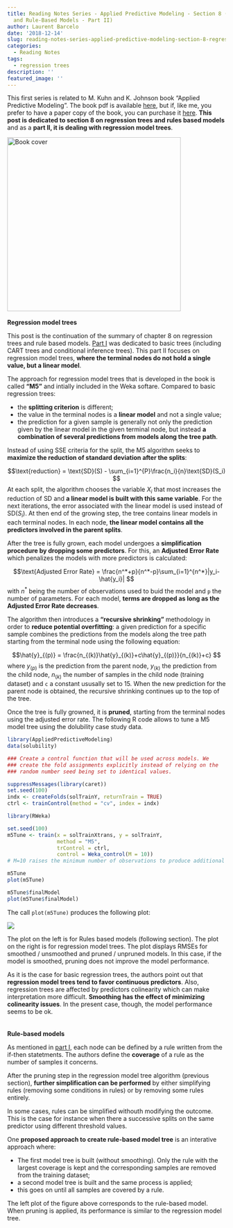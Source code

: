```yaml
---
title: Reading Notes Series - Applied Predictive Modeling - Section 8 (Regression   Trees
  and Rule-Based Models - Part II)
author: Laurent Barcelo
date: '2018-12-14'
slug: reading-notes-series-applied-predictive-modeling-section-8-regression-trees-and-rule-based-models-part-ii
categories:
  - Reading Notes
tags:
  - regression trees
description: ''
featured_image: ''
---
```


This first series is related to M. Kuhn and K. Johnson book "Applied Predictive Modeling". The book pdf is available [here](https://vuquangnguyen2016.files.wordpress.com/2018/03/applied-predictive-modeling-max-kuhn-kjell-johnson_1518.pdf), but if, like me, you prefer to have a paper copy of the book, you can purchase it [here](https://www.amazon.com/Applied-Predictive-Modeling-Max-Kuhn/dp/1461468485/ref=sr_1_1?ie=UTF8&qid=1540208647&sr=8-1&keywords=applied+predictive+modeling). **This post is dedicated to section 8 on regression trees and rules based models** and as a **part II, it is dealing with regression model trees**.

<img src="/post/2018-10-22-reading-notes-series-applied-predictive-modeling-section-3_files/Applied Predictive Modeling Cover.png" alt="Book cover" width="400px"/>
</br>
</br> 
**Regression model trees**

This post is the continuation of the summary of chapter 8 on regression trees and rule based models. [Part I](https://www.lbo34.com/reading-notes/reading-notes-series-applied-predictive-modeling-section-8-regression-trees-and-rule-based-models/) was dedicated to basic trees (including CART trees and conditional inference trees). This part II focuses on regression model trees, **where the terminal nodes do not hold a single value, but a linear model**. 

The approach for regression model trees that is developed in the book is called **"M5"** and intially included in the Weka softare. Compared to basic regression trees:

* the **splitting criterion** is different;
* the value in the terminal nodes is a **linear model** and not a single value;
* the prediction for a given sample is generally not only the prediction given by the linear model in the given terminal node, but instead **a combination of several predictions from models along the tree path**.

Instead of using SSE criteria for the split, the M5 algorithm seeks to **maximize the reduction of standard deviation after the splits**:

$$\text{reduction} = \text{SD}(S) - \sum_{i=1}^{P}\frac{n_i}{n}\text{SD}(S_i) $$
At each split, the algorithm chooses the variable $X_i$ that most increases the reduction of SD and **a linear model is built with this same variable**. For the next iterations, the error associated with the linear model is used instead of $\text{SD}(S_i)$. At then end of the growing step, the tree contains linear models in each terminal nodes. In each node, **the linear model contains all the predictors involved in the parent splits**.

After the tree is fully grown, each model undergoes a **simplification procedure by dropping some predictors**. For this, an **Adjusted Error Rate** which penalizes the models with more predictors is calculated:

$$\text{Adjusted Error Rate} = \frac{n^*+p}{n^*-p}\sum_{i=1}^{n^*}|y_i-\hat{y_i}| $$ with $n^*$ being the number of observations used to buid the model and `p` the number of parameters. For each model, **terms are dropped as long as the Adjusted Error Rate decreases**.

The algorithm then introduces a **"recursive shrinking"** methodology in order to **reduce potential overfitting**: a given prediction for a specific sample combines the predictions from the models along the tree path starting from the terminal node using the following equation:

$$\hat{y}_{(p)} = \frac{n_{(k)}\hat{y}_{(k)}+c\hat{y}_{(p)}}{n_{(k)}+c} $$ where $y_{(p)}$ is the prediction from the parent node, $y_{(k)}$ the prediction from the child node, $n_{(k)}$ the number of samples in the child node (training dataset) and `c` a constant ususally set to 15. When the new prediction for the parent node is obtained, the recursive shrinking continues up to the top of the tree.

Once the tree is fully growned, it is **pruned**, starting from the terminal nodes using the adjusted error rate.
The following R code allows to tune a M5 model tree using the dolubility case study data.

```r
library(AppliedPredictiveModeling)
data(solubility)

### Create a control function that will be used across models. We
### create the fold assignments explicitly instead of relying on the
### random number seed being set to identical values.

suppressMessages(library(caret))
set.seed(100)
indx <- createFolds(solTrainY, returnTrain = TRUE)
ctrl <- trainControl(method = "cv", index = indx)

library(RWeka)

set.seed(100)
m5Tune <- train(x = solTrainXtrans, y = solTrainY,
                method = "M5",
                trControl = ctrl,
                control = Weka_control(M = 10)) 
# M=10 raises the minimum number of observations to produce additional split from 4 to 10

m5Tune
plot(m5Tune)

m5Tune$finalModel
plot(m5Tune$finalModel)

```

The call `plot(m5Tune)` produces the following plot:

![](/Reading-Notes/2018-12-14-reading-notes-series-applied-predictive-modeling-section-8-regression-trees-and-rule-based-models-part-ii_files/M5 model.png)

The plot on the left is for Rules based models (following section). The plot on the right is for regression model trees. The plot displays RMSEs for smoothed / unsmoothed and pruned / unpruned models. In this case, if the model is smoothed, pruning does not improve the model performance.

As it is the case for basic regression trees, the authors point out that **regression model trees tend to favor continuous predictors**. Also, regression trees are affected by predictors colinearity which can make interpretation more difficult. **Smoothing has the effect of minimizing colinearity issues**. In the present case, though, the model performance seems to be ok. 
</br>
</br>
</br>
**Rule-based models**

As mentioned in [part I](https://www.lbo34.com/reading-notes/reading-notes-series-applied-predictive-modeling-section-8-regression-trees-and-rule-based-models/), each node can be defined by a rule written from the if-then statetments. The authors define the **coverage** of a rule as the number of samples it concerns.

After the pruning step in the regression model tree algorithm (previous section), **further simplification can be performed** by either simplifying rules (removing some conditions in rules) or by removing some rules entirely.

In some cases, rules can be simplified withouth modifying the outcome. This is the case for instance when there a successive splits on the same predictor using different threshold values. 

One **proposed approach to create rule-based model tree** is an interative approach where:

* The first model tree is built (without smoothing). Only the rule with the largest coverage is kept and the corresponding samples are removed from the training dataset;
* a second model tree is built and the same process is applied;
* this goes on until all samples are covered by a rule.

The left plot of the figure above corresponds to the rule-based model. When pruning is applied, its performance is similar to the regression model tree.



  

